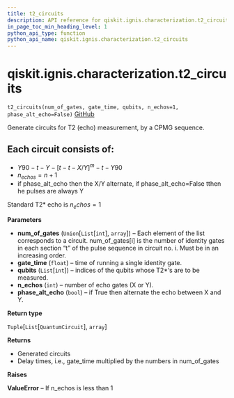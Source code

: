 ```yaml
---
title: t2_circuits
description: API reference for qiskit.ignis.characterization.t2_circuits
in_page_toc_min_heading_level: 1
python_api_type: function
python_api_name: qiskit.ignis.characterization.t2_circuits
---
```


<span id="qiskit-ignis-characterization-t2-circuits" />

# qiskit.ignis.characterization.t2\_circuits

<span id="qiskit.ignis.characterization.t2_circuits" />

`t2_circuits(num_of_gates, gate_time, qubits, n_echos=1, phase_alt_echo=False)` [GitHub](https://github.com/qiskit-community/qiskit-ignis/tree/stable/0.5/qiskit/ignis/characterization/coherence/circuits.py "view source code")

Generate circuits for T2 (echo) measurement, by a CPMG sequence.

## Each circuit consists of:

*   $Y90-t-Y-[t-t-X/Y]^m-t-Y90$
*   $n_{echos} = n+1$
*   if phase\_alt\_echo then the X/Y alternate, if phase\_alt\_echo=False tthen he pulses are always Y

Standard T2\* echo is $n_echos=1$

**Parameters**

*   **num\_of\_gates** (`Union`\[`List`\[`int`], `array`]) – Each element of the list corresponds to a circuit. num\_of\_gates\[i] is the number of identity gates in each section “t” of the pulse sequence in circuit no. i. Must be in an increasing order.
*   **gate\_time** (`float`) – time of running a single identity gate.
*   **qubits** (`List`\[`int`]) – indices of the qubits whose T2\*‘s are to be measured.
*   **n\_echos** (`int`) – number of echo gates (X or Y).
*   **phase\_alt\_echo** (`bool`) – if True then alternate the echo between X and Y.

**Return type**

`Tuple`\[`List`\[`QuantumCircuit`], `array`]

**Returns**

*   Generated circuits
*   Delay times, i.e., gate\_time multiplied by the numbers in num\_of\_gates

**Raises**

**ValueError** – If n\_echos is less than 1

